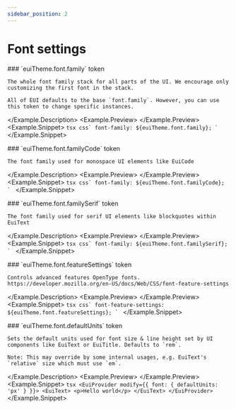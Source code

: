 ```yaml
---
sidebar_position: 2
---
```


# Font settings



<Example>
  <Example.Description>
    ### `euiTheme.font.family` <Badge color="hollow">token</Badge>

    The whole font family stack for all parts of the UI. We encourage only customizing the first font in the stack.

    All of EUI defaults to the base `font.family`. However, you can use this token to change specific instances.

  </Example.Description>
  <Example.Preview>
    <FontFamilyPreview />
  </Example.Preview>
  <Example.Snippet>
    ```tsx
    css`
      font-family: ${euiTheme.font.family};
    `
    ```
  </Example.Snippet>
</Example>

<EuiSpacer />


<Example>
  <Example.Description>
    ### `euiTheme.font.familyCode` <Badge color="hollow">token</Badge>

    The font family used for monospace UI elements like EuiCode

  </Example.Description>
  <Example.Preview>
    <FontFamilyCodePreview />
  </Example.Preview>
  <Example.Snippet>
    ```tsx
    css`
      font-family: ${euiTheme.font.familyCode};
    `
    ```
  </Example.Snippet>
</Example>

<EuiSpacer />


<Example>
  <Example.Description>
    ### `euiTheme.font.familySerif` <Badge color="hollow">token</Badge>

    The font family used for serif UI elements like blockquotes within EuiText

  </Example.Description>
  <Example.Preview>
    <FontFamilySerifPreview />
  </Example.Preview>
  <Example.Snippet>
    ```tsx
    css`
      font-family: ${euiTheme.font.familySerif};
    `
    ```
  </Example.Snippet>
</Example>

<EuiSpacer />


<Example>
  <Example.Description>
    ### `euiTheme.font.featureSettings` <Badge color="hollow">token</Badge>

    Controls advanced features OpenType fonts. https://developer.mozilla.org/en-US/docs/Web/CSS/font-feature-settings

  </Example.Description>
  <Example.Preview>
    <FontFeatureSettingsPreview />
  </Example.Preview>
  <Example.Snippet>
    ```tsx
    css`
      font-feature-settings: ${euiTheme.font.featureSettings};
    `
    ```
  </Example.Snippet>
</Example>

<EuiSpacer />


<Example>
  <Example.Description>
    ### `euiTheme.font.defaultUnits` <Badge color="hollow">token</Badge>

    Sets the default units used for font size & line height set by UI components like EuiText or EuiTitle. Defaults to `rem`.

    Note: This may override by some internal usages, e.g. EuiText's `relative` size which must use `em`.

  </Example.Description>
  <Example.Preview>
    <FontDefaultUnitsPreview />
  </Example.Preview>
  <Example.Snippet>
    ```tsx
    <EuiProvider modify={{ font: { defaultUnits: 'px' } }}>
      <EuiText>
        <p>Hello world</p>
      </EuiText>
    </EuiProvider>
    ```
  </Example.Snippet>
</Example>

<EuiSpacer />
